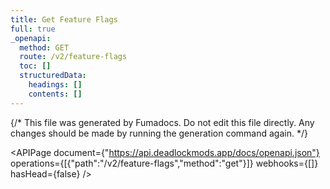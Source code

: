 ---
title: Get Feature Flags
full: true
_openapi:
  method: GET
  route: /v2/feature-flags
  toc: []
  structuredData:
    headings: []
    contents: []
---

{/* This file was generated by Fumadocs. Do not edit this file directly. Any changes should be made by running the generation command again. */}

<APIPage document={"https://api.deadlockmods.app/docs/openapi.json"} operations={[{"path":"/v2/feature-flags","method":"get"}]} webhooks={[]} hasHead={false} />